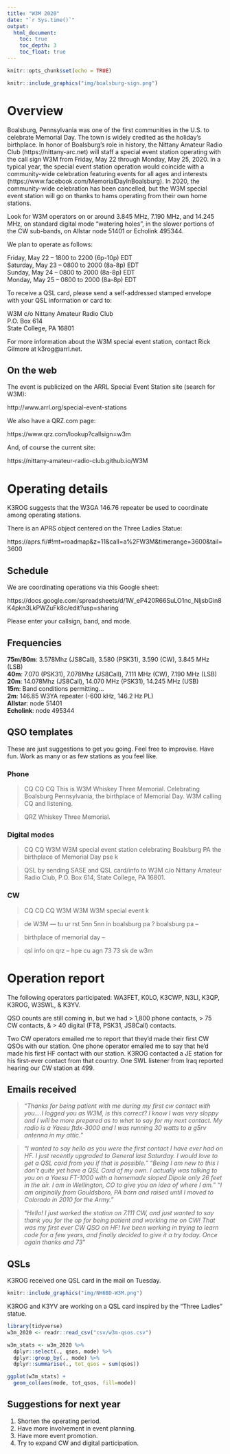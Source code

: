 ```yaml
---
title: "W3M 2020"
date: "`r Sys.time()`"
output: 
  html_document:
    toc: true
    toc_depth: 3
    toc_float: true
---
```


```r
knitr::opts_chunk$set(echo = TRUE)
```

```r
knitr::include_graphics("img/boalsburg-sign.png")
```

# Overview

Boalsburg, Pennsylvania was one of the first communities in the U.S. to celebrate Memorial Day. The town is widely credited as the holiday's birthplace. In honor of Boalsburg's role in history, the Nittany Amateur Radio Club (https://nittany-arc.net) will staff a special event station operating with the call sign W3M from Friday, May 22 through Monday, May 25, 2020. In a typical year, the special event station operation would coincide with a community-wide celebration featuring events for all ages and interests (https://www.facebook.com/MemorialDayInBoalsburg). In 2020, the community-wide celebration has been cancelled, but the W3M special event station will go on thanks to hams operating from their own home stations.

Look for W3M operators on or around 3.845 MHz, 7.190 MHz, and 14.245 MHz, on standard digital mode "watering holes", in the slower portions of the CW sub-bands, on Allstar node 51401 or Echolink 495344. 

We plan to operate as follows:

Friday, May 22 -- 1800 to 2200 (6p-10p) EDT</br>
Saturday, May 23 -- 0800 to 2000 (8a-8p) EDT</br>
Sunday, May 24 -- 0800 to 2000 (8a-8p) EDT</br>
Monday, May 25 -- 0800 to 2000 (8a-8p) EDT

To receive a QSL card, please send a self-addressed stamped envelope with your QSL information or card to:

W3M
c/o Nittany Amateur Radio Club</br>
P.O. Box 614</br>
State College, PA 16801</br>

For more information about the W3M special event station, contact Rick Gilmore at k3rog\@arrl.net.

## On the web

The event is publicized on the ARRL Special Event Station site (search for W3M):

http://www.arrl.org/special-event-stations

We also have a QRZ.com page:

https://www.qrz.com/lookup?callsign=w3m

And, of course the current site:

https://nittany-amateur-radio-club.github.io/W3M

# Operating details

K3ROG suggests that the W3GA 146.76 repeater be used to coordinate among operating stations.

There is an APRS object centered on the Three Ladies Statue:

https://aprs.fi/#!mt=roadmap&z=11&call=a%2FW3M&timerange=3600&tail=3600

## Schedule

We are coordinating operations via this Google sheet:

https://docs.google.com/spreadsheets/d/1W_eP420R66SuLO1nc_NljsbGin8K4pkn3LkPWZuFk8c/edit?usp=sharing

Please enter your callsign, band, and mode.

## Frequencies

**75m/80m**: 3.578Mhz (JS8Call), 3.580 (PSK31), 3.590 (CW), 3.845 MHz (LSB)</br>
**40m**: 7.070 (PSK31), 7.078Mhz (JS8Call), 7.111 MHz (CW), 7.190 MHz (LSB)</br>
**20m**: 14.078Mhz (JS8Call), 14.070 MHz (PSK31), 14.245 MHz (USB)</br>
**15m**: Band conditions permitting...</br>
**2m**: 146.85 W3YA repeater (-600 kHz, 146.2 Hz PL)</br>
**Allstar**: node 51401</br>
**Echolink**: node 495344</br>

## QSO templates

These are just suggestions to get you going.
Feel free to improvise.
Have fun. 
Work as many or as few stations as you feel like.

### Phone

> CQ CQ CQ This is W3M Whiskey Three Memorial. Celebrating Boalsburg Pennsylvania, the birthplace of Memorial Day. W3M calling CQ and listening.

> QRZ Whiskey Three Memorial.

### Digital modes

> CQ CQ W3M W3M special event station celebrating Boalsburg PA the birthplace of Memorial Day pse k

> QSL by sending SASE and QSL card/info to W3M c/o Nittany Amateur Radio Club, P.O. Box 614, State College, PA 16801.

### CW

> CQ CQ CQ W3M W3M W3M special event k

> <THEIR-CALL> <THEIR-CALL> de W3M  --- tu ur rst 5nn 5nn in boalsburg pa ? boalsburg pa --

> birthplace of memorial day --

> qsl info on qrz -- hpe cu agn 73 73 sk <THEIR-CALL> de w3m

# Operation report

The following operators participated: WA3FET, K0LO, K3CWP, N3LI, K3QP, K3ROG, W3SWL, & K3YV.

QSO counts are still coming in, but we had > 1,800 phone contacts, > 75 CW contacts, & > 40 digital (FT8, PSK31, JS8Call) contacts.

Two CW operators emailed me to report that they'd made their first CW QSOs with our station.
One phone operator emailed me to say that he'd made his first HF contact with our station.
K3ROG contacted a JE station for his first-ever contact from that country.
One SWL listener from Iraq reported hearing our CW station at 499.

## Emails received

>"*Thanks for being patient with me during my first cw contact with you....I logged you as W3M, is this correct?  I know I was very sloppy and I will be more prepared as to what to say for my next contact.  My radio is a Yaesu ftdx-3000 and I was running 30 watts to a g5rv antenna in my attic.*"

>"*I wanted to say hello as you were the first contact I have ever had on HF. I just recently upgraded to General last Saturday. I would love to get a QSL card from you if that is possible.*"
> "*Being I am new to this I don't quite yet have a QSL Card of my own. I actually was talking to you on a Yaesu FT-1000 with a homemade sloped Dipole only 26 feet in the air. I am in Wellington, CO to give you an idea of where I am.*"
>"*I am originally from Gouldsboro, PA born and raised until I moved to Colorado in 2010 for the Army.*"

>"*Hello! I just worked the station on 7.111 CW, and just wanted to say thank you for the op for being patient and working me on CW! That was my first ever CW QSO on HF! Ive been working in trying to learn code for a few years, and finally decided to give it a try today. Once again thanks and 73*"

## QSLs

K3ROG received one QSL card in the mail on Tuesday.

```r
knitr::include_graphics("img/NH6BD-W3M.png")
```

K3ROG and K3YV are working on a QSL card inspired by the "Three Ladies" statue.

```r
library(tidyverse)
w3m_2020 <- readr::read_csv("csv/w3m-qsos.csv")

w3m_stats <- w3m_2020 %>%
  dplyr::select(., qsos, mode) %>%
  dplyr::group_by(., mode) %>%
  dplyr::summarise(., tot_qsos = sum(qsos))

ggplot(w3m_stats) +
  geom_col(aes(mode, tot_qsos, fill=mode))
```

## Suggestions for next year

1. Shorten the operating period.
2. Have more involvement in event planning.
3. Have more event promotion.
4. Try to expand CW and digital participation.

